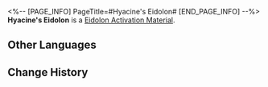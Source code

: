 <%-- [PAGE_INFO]
PageTitle=#Hyacine's Eidolon#
[END_PAGE_INFO] --%>
{{Item Infobox
|id          = 11409
|image       = Item Hyacine's Eidolon.png{{subst:void|<!--$UPLOAD:<<SpriteOutput/ItemFigures/11003.png>-<Item Hyacine's Eidolon.png>-<Item Icons>>-->}}
|type        = Eidolon Activation Material
|invCategory = 
|rarity      = 5
|effect      = 
|description = Material for raising Hyacine's Eidolon Level.
}}
'''Hyacine's Eidolon''' is a [[Eidolon Activation Material]].

==Other Languages==
{{Other Languages
|en   = Hyacine's Eidolon
|zhs  = 【风堇】的星魂
|zht  = 【風堇】的星魂
|ja   = 「ヒアンシー」の星魂
|ko   = [히아킨]의 성혼
|es   = Eidolon de Hyacine
|fr   = Eidolon de Hyacine
|ru   = Эйдолон Гиацины
|th   = Eidolon ของ Hyacine
|vi   = Tinh Hồn Của Hyacine
|de   = Hyacines Eidolon
|id   = Hyacine's Eidolon
|pt   = Eidolon de Hyacine
}}

==Change History==
{{Change History|3.3}}
